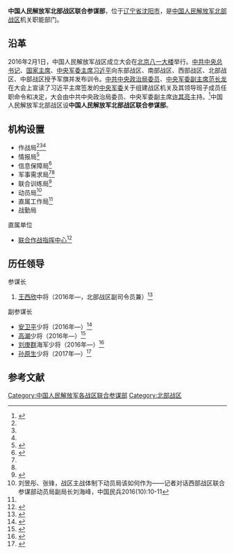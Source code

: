 {{Infobox PRCG
|color = darkgreen
|机构名称 = 中国人民解放军北部战区联合参谋部
|上级机构 = [[中国人民解放军北部战区|中国人民解放军北部战区]]
|机构类型 = 战区机关职能部门
|军事级别 = 
|标志1 = China Emblem PLA.svg
|标志1说明 = [[中国人民解放军军徽|中国人民解放军军徽]]
|职位1 = 参谋长
|人员1 = [[姜国平|姜国平]]
|衔级1 = [[中国人民解放军中将|中将]]
|职位2 = 
|人员2 =
|职位3 =
|人员3 =
|职位4 =
|人员4 =
|地址1 = [[辽宁省|辽宁省]][[沈阳市|沈阳市]]
|成立时间 = 2016年
|a=
|b=
|c=
|d=
|E=
|e=
}}

'''中国人民解放军北部战区联合参谋部'''，位于[[辽宁省|辽宁省]][[沈阳市|沈阳市]]，是[[中国人民解放军北部战区|中国人民解放军北部战区]]机关职能部门。

==沿革==
2016年2月1日，中国人民解放军战区成立大会在[[北京|北京]][[八一大楼|八一大楼]]举行。[[中共中央总书记|中共中央总书记]]、[[中华人民共和国主席|国家主席]]、[[中央军委主席|中央军委主席]][[习近平|习近平]]向东部战区、南部战区、西部战区、北部战区、中部战区授予军旗并发布训令。[[中共中央政治局委员|中共中央政治局委员]]、[[中央军委副主席|中央军委副主席]][[范长龙|范长龙]]在大会上宣读了习近平主席签发的[[中央军委|中央军委]]关于组建战区机关及其领导班子成员任职命令和决定，大会由中共中央政治局委员、中央军委副主席[[许其亮|许其亮]]主持。<ref>{{Cite web  |url =http://news.xinhuanet.com/politics/2016-02/01/c_1117960554.htm  |title =中国人民解放军战区成立大会在北京举行  |author =  |date =2016-02-01  |publisher =新华网  |language =  |accessdate =  |quote =  |archive-date =2017-09-22  |archive-url =https://web.archive.org/web/20170922222113/http://news.xinhuanet.com/politics/2016-02/01/c_1117960554.htm  |dead-url =no  }}</ref>中国人民解放军北部战区设'''中国人民解放军北部战区联合参谋部'''。

==机构设置==
*作战局<ref name=pojie/><ref name=wy/><ref name=mohe/>
*情报局<ref name=wy>{{Cite web |url = http://money.163.com/16/0218/06/BG395QVS00253B0H.html#from=keyscan |title = 军改，改出了什么 |author =  |date = 2016-02-18 |publisher = 网易 |language =  |accessdate =  |quote =  |archive-url = https://web.archive.org/web/20190123215050/http://money.163.com/16/0218/06/BG395QVS00253B0H.html#from=keyscan |archive-date = 2019-01-23 |dead-url = yes }}</ref>
*信息保障局<ref>{{Cite web |url = http://www.cuit.edu.cn/ShowNews?id=4775 |title = 西部战区联合参谋部信息保障局来我校交流访问 |author =  |date = 2016-12-16 |publisher = 成信新闻网 |language =  |accessdate =  |quote =  }}{{Dead link}}</ref>
*军事需求局<ref name=wy/><ref name=mohe/>
*联合训练局<ref name=pojie>{{Cite web |url = http://news.163.com/16/0303/05/BH798H4O00014AED.html |title = 像打仗攻山头一样，破解战区运行中的新问题 |author =  |date = 2016-03-03 |publisher = 网易 |language =  |accessdate =  |quote =  |archive-url = https://web.archive.org/web/20180613040604/http://news.163.com/16/0303/05/BH798H4O00014AED.html |archive-date = 2018-06-13 |dead-url = yes }}</ref>
*动员局<ref>刘昱彤、张锋，战区主战体制下动员局该如何作为——记者对话西部战区联合参谋部动员局副局长刘海峰，中国民兵2016(10):10-11</ref>
*直属工作局<ref name=pojie/>
*战勤局

;直属单位
*[[中国人民解放军北部战区联合作战指挥中心|联合作战指挥中心]]<ref name=mohe>{{Cite web|url =  http://news.ifeng.com/a/20160225/47575569_0.shtml|title =  解放军新战区在磨合中走向联合|author =  |date =  2016-02-25|publisher =  凤凰网|language =  |accessdate =  |quote =  |archive-date =  2019-05-13|archive-url =  https://web.archive.org/web/20190513213901/http://news.ifeng.com/a/20160225/47575569_0.shtml|dead-url =  no}}</ref>

== 历任领导 ==
;参谋长
#[[王西欣|王西欣]]中将（2016年—，北部战区副司令员兼）<ref>{{Cite web|url =  http://news.takungpao.com/mainland/focus/2016-02/3283259.html|title =  北京观察：战区领导层三军融合|author =  |date =  2016-02-23|publisher =  大公网|language =  |accessdate =  |quote =  |archive-date =  2016-02-24|archive-url =  https://web.archive.org/web/20160224093618/http://news.takungpao.com/mainland/focus/2016-02/3283259.html|dead-url =  no}}</ref>

;副参谋长
*[[安卫平|安卫平]]少将（2016年—）<ref>{{Cite web |url = http://news.qq.com/a/20160303/056878.htm |title = 北部战区副参谋长：一旦有事 战区必能决战决胜 |author =  |date = 2016-03-03 |publisher = 腾讯 |language =  |accessdate =  |quote =  |archive-date = 2019-05-16 |archive-url = https://web.archive.org/web/20190516024633/https://news.qq.com/a/20160303/056878.htm |dead-url = no }}</ref>
*[[高潮_(1956年)|高潮]]少将（2016年—）<ref>{{Cite web|url =  http://news.ifeng.com/a/20160303/47674284_0.shtml|title =  60岁高潮少将任北部战区副参谋长|author =  |date =  2016-03-03|publisher =  凤凰网|language =  |accessdate =  |quote =  |archive-date =  2019-05-13|archive-url =  https://web.archive.org/web/20190513060358/http://news.ifeng.com/a/20160303/47674284_0.shtml|dead-url =  no}}</ref>
*[[刘庚群|刘庚群]]海军少将（2016年—）<ref>{{Cite web |url = http://news.sohu.com/20160511/n448910147.shtml |title = 北海舰队原副司令员刘庚群任北部战区副参谋长 |author =  |date = 2016-05-11 |publisher = 搜狐 |language =  |accessdate =  |quote =  |archive-date = 2019-05-12 |archive-url = https://web.archive.org/web/20190512220348/http://news.sohu.com/20160511/n448910147.shtml |dead-url = no }}</ref>
*[[孙原生|孙原生]]少将（2017年—）<ref>{{Cite web|url =  http://www.thepaper.cn/newsDetail_forward_1664915|title =  原总参作战部副部长孙原生履新北部战区联合参谋部副参谋长|author =  |date =  2017-04-18|publisher =  澎湃新闻|language =  |accessdate =  |quote =  |archive-date =  2019-05-14|archive-url =  https://web.archive.org/web/20190514023517/http://www.thepaper.cn/newsDetail_forward_1664915|dead-url =  no}}</ref>

== 参考文献 ==
{{Reflist|32em}}

[[Category:中国人民解放军各战区联合参谋部|Category:中国人民解放军各战区联合参谋部]]
[[Category:北部战区|Category:北部战区]]